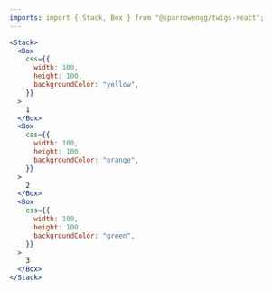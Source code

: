 ```yaml
---
imports: import { Stack, Box } from "@sparrowengg/twigs-react";
---
```


```jsx live play=stack
<Stack>
  <Box
    css={{
      width: 100,
      height: 100,
      backgroundColor: "yellow",
    }}
  >
    1
  </Box>
  <Box
    css={{
      width: 100,
      height: 100,
      backgroundColor: "orange",
    }}
  >
    2
  </Box>
  <Box
    css={{
      width: 100,
      height: 100,
      backgroundColor: "green",
    }}
  >
    3
  </Box>
</Stack>
```